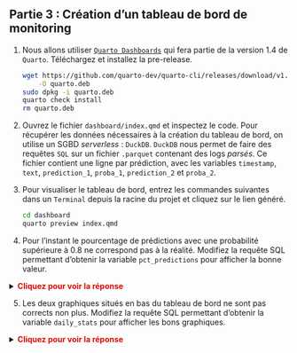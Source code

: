 :::{.callout-tip collapse="true" icon=false}
## Partie 3 : Création d'un tableau de bord de monitoring

:::::{.nonincremental}
1. Nous allons utiliser [`Quarto Dashboards`](https://quarto.org/docs/dashboards/) qui fera partie de la version 1.4 de `Quarto`. Téléchargez et installez la pre-release.

    ```sh
    wget https://github.com/quarto-dev/quarto-cli/releases/download/v1.4.489/quarto-1.4.489-linux-amd64.deb \
        -O quarto.deb
    sudo dpkg -i quarto.deb
    quarto check install
    rm quarto.deb
    ```

2. Ouvrez le fichier `dashboard/index.qmd` et inspectez le code. Pour récupérer les données nécessaires à la création du tableau de bord, on utilise un SGBD *serverless* : `DuckDB`. `DuckDB` nous permet de faire des requêtes `SQL` sur un fichier `.parquet` contenant des logs *parsés*. Ce fichier contient une ligne par prédiction, avec les variables `timestamp`, `text`, `prediction_1`, `proba_1`, `prediction_2` et `proba_2`.

3. Pour visualiser le tableau de bord, entrez les commandes suivantes dans un `Terminal` depuis la racine du projet et cliquez sur le lien généré.

    ```sh
    cd dashboard
    quarto preview index.qmd
    ```

4. Pour l'instant le pourcentage de prédictions avec une probabilité supérieure à 0.8 ne correspond pas à la réalité. Modifiez la requête SQL permettant d'obtenir la variable `pct_predictions` pour afficher la bonne valeur.

<details> 
<summary> 
    <font size=\"3\" color=\"darkgreen\"><b>Cliquez pour voir la réponse </b></font> 
</summary>

```python
pct_predictions = duckdb.sql(
    """
    SELECT 100 * COUNT(*) / COUNT(*)
    FROM data;
    """
).fetchall()[0][0]
```

</details>


5. Les deux graphiques situés en bas du tableau de bord ne sont pas corrects non plus. Modifiez la requête SQL permettant d'obtenir la variable `daily_stats` pour afficher les bons graphiques.

<details> 
<summary> 
    <font size=\"3\" color=\"darkgreen\"><b>Cliquez pour voir la réponse </b></font> 
</summary>

```python
daily_stats = duckdb.sql(
    """
    SELECT
        CAST(timestamp AS DATE) AS date,
        COUNT(*) AS n_liasses,
        (
            COUNT(
                CASE WHEN data.proba_1 > 0.8 THEN 1 END
            ) * 100.0 / COUNT(*)
        ) AS pct_high_proba
    FROM data
    GROUP BY CAST(timestamp AS DATE);
    """
).to_df()
```

6. Constatez les changements apportés au tableau de bord.

</details>

:::

:::
